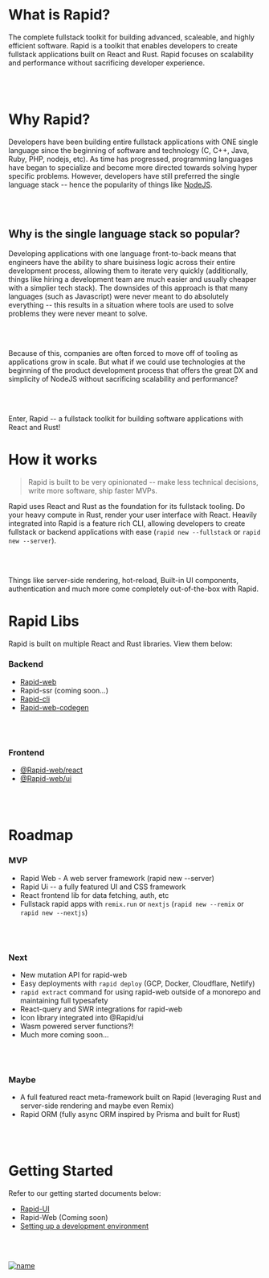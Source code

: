 # What is Rapid?

The complete fullstack toolkit for building advanced, scaleable, and highly efficient software.
Rapid is a toolkit that enables developers to create fullstack applications built on React and
Rust. Rapid focuses on scalability and performance without sacrificing developer experience.

<br/><br/>

# Why Rapid?

Developers have been building entire fullstack applications with ONE single language since the
beginning of software and technology (C, C++, Java, Ruby, PHP, nodejs, etc). As time has
progressed, programming languages have began to specialize and become more directed towards
solving hyper specific problems. However, developers have still preferred the single language
stack -- hence the popularity of things like [NodeJS](https://nodejs.org).

<br/><br/>

## Why is the single language stack so popular?

Developing applications with one language front-to-back means that engineers have the ability to
share buisiness logic across their entire development process, allowing them to iterate very
quickly (additionally, things like hiring a development team are much easier and usually
cheaper with a simplier tech stack). The downsides of this approach is that many languages
(such as Javascript) were never meant to do absolutely everything -- this results in a situation
where tools are used to solve problems they were never meant to solve.

<br/><br/>

Because of this, companies are often forced to move off of tooling as applications grow in
scale. But what if we could use technologies at the beginning of the product development process
that offers the great DX and simplicity of NodeJS without sacrificing scalability and
performance?

<br/><br/>

Enter, Rapid -- a fullstack toolkit for building software applications with React and Rust!

# How it works

> Rapid is built to be very opinionated -- make less technical decisions, write more software, ship faster MVPs.

Rapid uses React and Rust as the foundation for its fullstack tooling. Do your heavy compute in Rust,
render your user interface with React. Heavily integrated into Rapid is a feature rich CLI, allowing
developers to create fullstack or backend applications with ease (`rapid new --fullstack` or
`rapid new --server`).

<br/><br/>

Things like server-side rendering, hot-reload, Built-in UI components, authentication and much
more come completely out-of-the-box with Rapid.

# Rapid Libs

Rapid is built on multiple React and Rust libraries. View them below:

### Backend

-   [Rapid-web](https://crates.io/crates/rapid-web)
-   Rapid-ssr (coming soon...)
-   [Rapid-cli](https://crates.io/crates/rapid-cli)
-   [Rapid-web-codegen](https://crates.io/crates/rapid-web-codegen)

<br/><br/>

### Frontend

-   [@Rapid-web/react](https://www.npmjs.com/package/@rapid-web/react)
-   [@Rapid-web/ui](https://www.npmjs.com/package/@rapid-web/ui)

<br/><br/>

# Roadmap

### MVP

-   Rapid Web - A web server framework (rapid new --server)
-   Rapid Ui -- a fully featured UI and CSS framework
-   React frontend lib for data fetching, auth, etc
-   Fullstack rapid apps with `remix.run` or `nextjs` (`rapid new --remix` or `rapid new --nextjs`)

<br/><br/>

### Next

-   New mutation API for rapid-web
-   Easy deployments with `rapid deploy` (GCP, Docker, Cloudflare, Netlify)
-   `rapid extract` command for using rapid-web outside of a monorepo and maintaining full typesafety
-   React-query and SWR integrations for rapid-web
-   Icon library integrated into @Rapid/ui
-   Wasm powered server functions?!
-   Much more coming soon...

<br/><br/>

### Maybe

- A full featured react meta-framework built on Rapid (leveraging Rust and server-side rendering and maybe even Remix)
- Rapid ORM (fully async ORM inspired by Prisma and built for Rust)

<br/><br/>

# Getting Started

Refer to our getting started documents below:
- [Rapid-UI](https://github.com/Cincinnati-Ventures/rapid/blob/main/docs/rapid-ui/gettingStarted.md)
- Rapid-Web (Coming soon)
- [Setting up a development environment](https://github.com/Cincinnati-Ventures/rapid/blob/main/docs/dev.md)

<br/><br/>

[![name](https://user-images.githubusercontent.com/68653294/232151991-265606f7-e31c-4c0e-8659-4e339a0b99a0.svg)](https://cincinnati.ventures)
